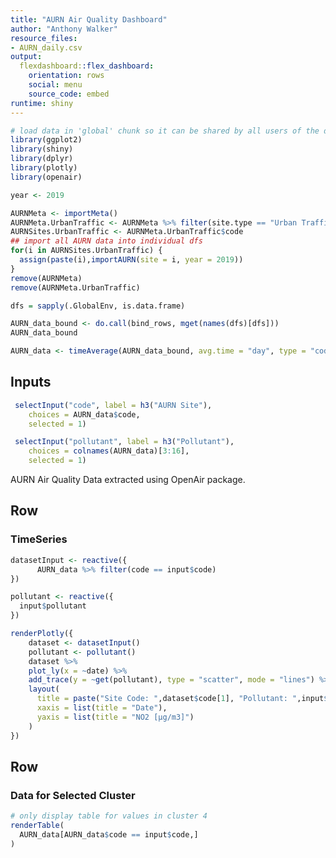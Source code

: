 ```yaml
---
title: "AURN Air Quality Dashboard"
author: "Anthony Walker"
resource_files:
- AURN_daily.csv
output:
  flexdashboard::flex_dashboard:
    orientation: rows
    social: menu
    source_code: embed
runtime: shiny
---
```


```r
# load data in 'global' chunk so it can be shared by all users of the dashboard
library(ggplot2)
library(shiny)
library(dplyr)
library(plotly)
library(openair)

year <- 2019

AURNMeta <- importMeta()
AURNMeta.UrbanTraffic <- AURNMeta %>% filter(site.type == "Urban Traffic")
AURNSites.UrbanTraffic <- AURNMeta.UrbanTraffic$code
## import all AURN data into individual dfs
for(i in AURNSites.UrbanTraffic) {
  assign(paste(i),importAURN(site = i, year = 2019))
}
remove(AURNMeta)
remove(AURNMeta.UrbanTraffic)

dfs = sapply(.GlobalEnv, is.data.frame) 

AURN_data_bound <- do.call(bind_rows, mget(names(dfs)[dfs]))
AURN_data_bound

AURN_data <- timeAverage(AURN_data_bound, avg.time = "day", type = "code")
```

Inputs {.sidebar}
-----------------------------------------------------------------------

```r
 selectInput("code", label = h3("AURN Site"), 
    choices = AURN_data$code, 
    selected = 1)

 selectInput("pollutant", label = h3("Pollutant"), 
    choices = colnames(AURN_data)[3:16], 
    selected = 1)
```

AURN Air Quality Data extracted using OpenAir package. 


Row
-----------------------------------------------------------------------

### TimeSeries
    
```r

datasetInput <- reactive({
      AURN_data %>% filter(code == input$code)
})

pollutant <- reactive({
  input$pollutant
})

renderPlotly({
    dataset <- datasetInput()
    pollutant <- pollutant()
    dataset %>%
    plot_ly(x = ~date) %>% 
    add_trace(y = ~get(pollutant), type = "scatter", mode = "lines") %>% 
    layout(
      title = paste("Site Code: ",dataset$code[1], "Pollutant: ",input$pollutant),
      xaxis = list(title = "Date"),
      yaxis = list(title = "NO2 [µg/m3]")
    )
})
```


Row 
-----------------------------------------------------------------------

### Data for Selected Cluster

```r
# only display table for values in cluster 4
renderTable(
  AURN_data[AURN_data$code == input$code,]
)
```

